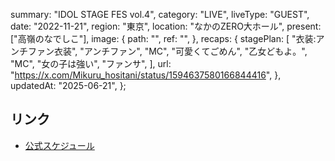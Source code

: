   summary: "IDOL STAGE FES vol.4",
  category: "LIVE",
  liveType: "GUEST",
  date: "2022-11-21",
  region: "東京",
  location: "なかのZERO大ホール",
  present: ["高嶺のなでしこ"],
  image: {
    path: "",
    ref: "",
  },
  recaps: {
    stagePlan: [
      "衣装:アンチファン衣装",
      "アンチファン",
      "MC",
      "可愛くてごめん",
      "乙女どもよ。",
      "MC",
      "女の子は強い",
      "ファンサ",
    ],
    url: "https://x.com/Mikuru_hositani/status/1594637580166844416",
  },
  updatedAt: "2025-06-21",
};

## リンク

- [公式スケジュール](https://takanenonadeshiko.jp/?p=558)
